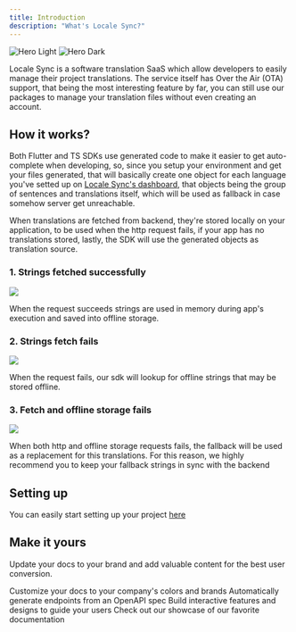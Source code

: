 ```yaml
---
title: Introduction
description: "What's Locale Sync?"
---
```


<img
  className="block dark:hidden"
  src="/images/hero-light.svg"
  alt="Hero Light"
/>
<img
  className="hidden dark:block"
  src="/images/hero-dark.svg"
  alt="Hero Dark"
/>

Locale Sync is a software translation SaaS which allow developers to easily manage their project translations. The service itself has Over the Air (OTA) support, that being the most interesting feature by far, you can still use our packages to manage your translation files without even creating an account.

## How it works?

Both Flutter and TS SDKs use generated code to make it easier to get auto-complete when developing, so, since you setup your environment and get your files generated, that will basically create one object for each language you've setted up on <a href="#">Locale Sync's dashboard</a>, that objects being the group of sentences and translations itself, which will be used as fallback in case somehow server get unreachable.

When translations are fetched from backend, they're stored locally on your application, to be used when the http request fails, if your app has no translations stored, lastly, the SDK will use the generated objects as translation source.

### 1. Strings fetched successfully

<img src="/images/flow-1.svg" />

When the request succeeds strings are used in memory during app's execution and saved into offline storage.

### 2. Strings fetch fails

<img src="/images/flow-2.svg" />

When the request fails, our sdk will lookup for offline strings that may be stored offline.

### 3. Fetch and offline storage fails
<img src="/images/flow-3.svg" />

When both http and offline storage requests fails, the fallback will be used as a replacement for this translations. For this reason, we highly recommend you to keep your fallback strings in sync with the backend

## Setting up

You can easily start setting up your project <a href="/config/config-file">here</a>


## Make it yours

Update your docs to your brand and add valuable content for the best user conversion.

<CardGroup cols={2}>
  <Card
    title="Customize Style"
    icon="palette"
    href="https://mintlify.com/docs/settings/global"
  >
    Customize your docs to your company's colors and brands
  </Card>
  <Card
    title="Reference APIs"
    icon="code"
    href="https://mintlify.com/docs/api-playground/openapi"
  >
    Automatically generate endpoints from an OpenAPI spec
  </Card>
  <Card
    title="Add Components"
    icon="screwdriver-wrench"
    href="https://mintlify.com/docs/components/accordion"
  >
    Build interactive features and designs to guide your users
  </Card>
  <Card
    title="Get Inspiration"
    icon="stars"
    href="https://mintlify.com/customers"
  >
    Check out our showcase of our favorite documentation
  </Card>
</CardGroup>
